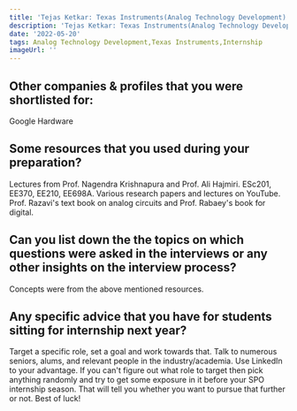 ```yaml
---
title: 'Tejas Ketkar: Texas Instruments(Analog Technology Development)'
description: 'Tejas Ketkar: Texas Instruments(Analog Technology Development)'
date: '2022-05-20'
tags: Analog Technology Development,Texas Instruments,Internship
imageUrl: ''
---
```


## Other companies & profiles that you were shortlisted for:
Google Hardware 

## Some resources that you used during your preparation?
Lectures from Prof. Nagendra Krishnapura and Prof. Ali Hajmiri. ESc201, EE370, EE210, EE698A. Various research papers and lectures on YouTube. Prof. Razavi's text book on analog circuits and Prof. Rabaey's book for digital. 

## Can you list down the the topics on which questions were asked in the interviews or any other insights on the interview process?
Concepts were from  the above mentioned resources. 

## Any specific advice that you have for students sitting for internship next year?
Target a specific role, set a goal and work towards that. Talk to numerous seniors, alums, and relevant people in the industry/academia. Use LinkedIn to your advantage. If you can't figure out what role to target then pick anything randomly and try to get some exposure in it before your SPO internship season. That will tell you whether you want to pursue that further or not. Best of luck! 

